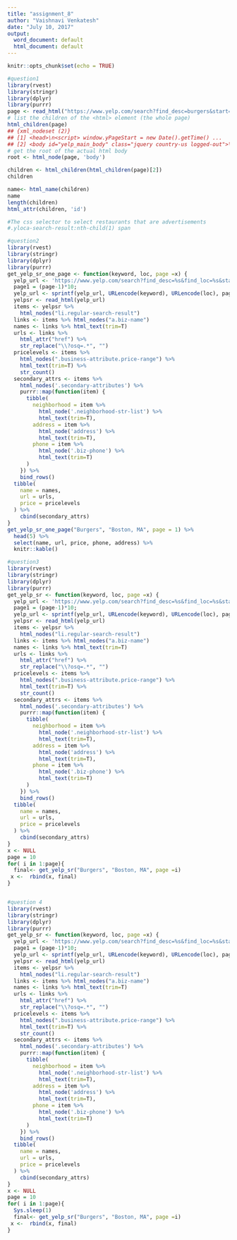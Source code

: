 ```yaml
---
title: "assignment_8"
author: "Vaishnavi Venkatesh"
date: "July 10, 2017"
output:
  word_document: default
  html_document: default
---
```


```r
knitr::opts_chunk$set(echo = TRUE)
```

```r
#question1
library(rvest)
library(stringr)
library(dplyr)
library(purrr)
page <- read_html("https://www.yelp.com/search?find_desc=burgers&start=0&l=Boston,MA")
# list the children of the <html> element (the whole page)
html_children(page)
## {xml_nodeset (2)}
## [1] <head>\n<script> window.yPageStart = new Date().getTime() ...
## [2] <body id="yelp_main_body" class="jquery country-us logged-out">\n\n ...
# get the root of the actual html body
root <- html_node(page, 'body')

children <- html_children(html_children(page)[2])
children

name<- html_name(children)
name
length(children)
html_attr(children, 'id')

#The css selector to select restaurants that are advertisements
#.yloca-search-result:nth-child(1) span
```

```r
#question2
library(rvest)
library(stringr)
library(dplyr)
library(purrr)
get_yelp_sr_one_page <- function(keyword, loc, page =x) {
  yelp_url <- 'https://www.yelp.com/search?find_desc=%s&find_loc=%s&start=%s'
  page1 = (page-1)*10;
  yelp_url <- sprintf(yelp_url, URLencode(keyword), URLencode(loc), page1)
  yelpsr <- read_html(yelp_url)
  items <- yelpsr %>%
    html_nodes("li.regular-search-result")
  links <- items %>% html_nodes("a.biz-name")
  names <- links %>% html_text(trim=T)
  urls <- links %>%
    html_attr("href") %>%
    str_replace("\\?osq=.*", "")
  pricelevels <- items %>% 
    html_nodes(".business-attribute.price-range") %>% 
    html_text(trim=T) %>%
    str_count()
  secondary_attrs <- items %>%
    html_nodes('.secondary-attributes') %>%
    purrr::map(function(item) {
      tibble(
        neighborhood = item %>% 
          html_node('.neighborhood-str-list') %>% 
          html_text(trim=T),
        address = item %>% 
          html_node('address') %>% 
          html_text(trim=T),
        phone = item %>% 
          html_node('.biz-phone') %>% 
          html_text(trim=T)
      )
    }) %>%
    bind_rows()
  tibble(
    name = names,
    url = urls,
    price = pricelevels
  ) %>% 
    cbind(secondary_attrs) 
}
get_yelp_sr_one_page("Burgers", "Boston, MA", page = 1) %>% 
  head(5) %>%
  select(name, url, price, phone, address) %>% 
  knitr::kable()
```

```r
#question3
library(rvest)
library(stringr)
library(dplyr)
library(purrr)
get_yelp_sr <- function(keyword, loc, page =x) {
  yelp_url <- 'https://www.yelp.com/search?find_desc=%s&find_loc=%s&start=%s'
  page1 = (page-1)*10;
  yelp_url <- sprintf(yelp_url, URLencode(keyword), URLencode(loc), page1)
  yelpsr <- read_html(yelp_url)
  items <- yelpsr %>%
    html_nodes("li.regular-search-result")
  links <- items %>% html_nodes("a.biz-name")
  names <- links %>% html_text(trim=T)
  urls <- links %>%
    html_attr("href") %>%
    str_replace("\\?osq=.*", "")
  pricelevels <- items %>% 
    html_nodes(".business-attribute.price-range") %>% 
    html_text(trim=T) %>%
    str_count()
  secondary_attrs <- items %>%
    html_nodes('.secondary-attributes') %>%
    purrr::map(function(item) {
      tibble(
        neighborhood = item %>% 
          html_node('.neighborhood-str-list') %>% 
          html_text(trim=T),
        address = item %>% 
          html_node('address') %>% 
          html_text(trim=T),
        phone = item %>% 
          html_node('.biz-phone') %>% 
          html_text(trim=T)
      )
    }) %>%
    bind_rows()
  tibble(
    name = names,
    url = urls,
    price = pricelevels
  ) %>% 
    cbind(secondary_attrs) 
}
x <- NULL
page = 10
for( i in 1:page){
  final<- get_yelp_sr("Burgers", "Boston, MA", page =i)
 x <-  rbind(x, final)
}



```
```r
#question 4
library(rvest)
library(stringr)
library(dplyr)
library(purrr)
get_yelp_sr <- function(keyword, loc, page =x) {
  yelp_url <- 'https://www.yelp.com/search?find_desc=%s&find_loc=%s&start=%s'
  page1 = (page-1)*10;
  yelp_url <- sprintf(yelp_url, URLencode(keyword), URLencode(loc), page1)
  yelpsr <- read_html(yelp_url)
  items <- yelpsr %>%
    html_nodes("li.regular-search-result")
  links <- items %>% html_nodes("a.biz-name")
  names <- links %>% html_text(trim=T)
  urls <- links %>%
    html_attr("href") %>%
    str_replace("\\?osq=.*", "")
  pricelevels <- items %>% 
    html_nodes(".business-attribute.price-range") %>% 
    html_text(trim=T) %>%
    str_count()
  secondary_attrs <- items %>%
    html_nodes('.secondary-attributes') %>%
    purrr::map(function(item) {
      tibble(
        neighborhood = item %>% 
          html_node('.neighborhood-str-list') %>% 
          html_text(trim=T),
        address = item %>% 
          html_node('address') %>% 
          html_text(trim=T),
        phone = item %>% 
          html_node('.biz-phone') %>% 
          html_text(trim=T)
      )
    }) %>%
    bind_rows()
  tibble(
    name = names,
    url = urls,
    price = pricelevels
  ) %>% 
    cbind(secondary_attrs) 
}
x <- NULL
page = 10
for( i in 1:page){
  Sys.sleep(1)
  final<- get_yelp_sr("Burgers", "Boston, MA", page =i)
 x <-  rbind(x, final)
}



```